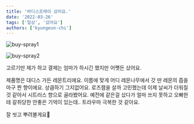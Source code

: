 ```yaml
---
title: '바디스프레이 샀어요.'
date: '2022-03-26'
tags: ['일상', '샀어요']
authors: ['kyungeun-chi']
---
```


![buy-spray1](/static/images/posts/buy-spray1.jpeg)

![buy-spray2](/static/images/posts/buy-spray1.jpeg)

고르기만 제가 하고 결제는 엄마가 하시긴 했지만 어쨋든 샀어요.

제품명은 대디스 가든 레몬트리에요. 이름에 맞게 어디 레몬나무에서 갓 딴 레몬의 즙을 마구 짠 향이에요. 상큼하기 그지없어요. 로즈잼을 살까 고민했는데 이제 날씨가 더워질 것 같아서 시트러스 향으로 골라봤어요. 예전에 같은걸 샀다가 얼마 쓰지 못하고 오빠한테 갈취당한 안좋은 기억이 있는데.. 트라우마 극복한 것 같아요.

잘 씻고 뿌려볼게요🍋